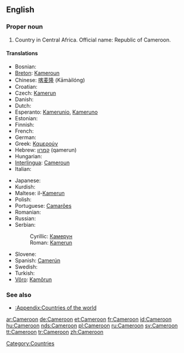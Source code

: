 ==English==
{{wikipedia}}

===Proper noun===
{{en-proper noun}}

# Country in Central Africa. Official name: Republic of Cameroon.

====Translations====
{{top}}
*Bosnian: {{t-|bs|Kamerun|m}}
*[[Breton]]: [[Kameroun]]
*Chinese: [[喀麦隆]] (Kāmàilóng)
*Croatian: {{t-|hr|Kamerun|m}}
* Czech: [[Kamerun]] {{m}}
* Danish: {{t-|da|Cameroun}}
* Dutch: {{t-|nl|Kameroen}}
*Esperanto: [[Kamerunio]], [[Kameruno]]
* Estonian: {{t+|et|Kamerun}}
* Finnish: {{t+|fi|Kamerun}}
* French: {{t+|fr|Cameroun|m}}
* German: {{t+|de|Kamerun}}
*Greek: [[Καμερούν]]
*Hebrew: [[קמרון]] (qamerun)
* Hungarian: {{t+|hu|Kamerun}}
*[[Interlingua]]: [[Cameroun]]
* Italian: {{t-|it|Camerun}}
{{mid}}
* Japanese: {{t-|ja|カメルーン|tr=Kamerūn|sc=Jpan}}
*Kurdish: {{KUchar|[[کامیرۆن]]}}
*Maltese: il-[[Kamerun]]
* Polish: {{t+|pl|Kamerun}}
*Portuguese: [[Camarões]]
* Romanian: {{t-|ro|Camerun|n}}
* Russian: {{t+|ru|Камерун|sc=Cyrl}}
*Serbian:
*:Cyrillic: [[Камерун]] {{m}}
*:Roman: [[Kamerun]] {{m}}
* Slovene: {{t+|sl|Kamerun|m}}
*Spanish: [[Camerún]]
* Swedish: {{t+|sv|Kamerun}}
* Turkish: {{t+|tr|Kamerun}}
*[[Võro]]: [[Kamõrun]]
{{bottom}}

===See also===
*[[:Appendix:Countries of the world]]

[[Category:Countries]]

[[ar:Cameroon]]
[[de:Cameroon]]
[[et:Cameroon]]
[[fr:Cameroon]]
[[id:Cameroon]]
[[hu:Cameroon]]
[[nds:Cameroon]]
[[pl:Cameroon]]
[[ru:Cameroon]]
[[sv:Cameroon]]
[[tt:Cameroon]]
[[tr:Cameroon]]
[[zh:Cameroon]]